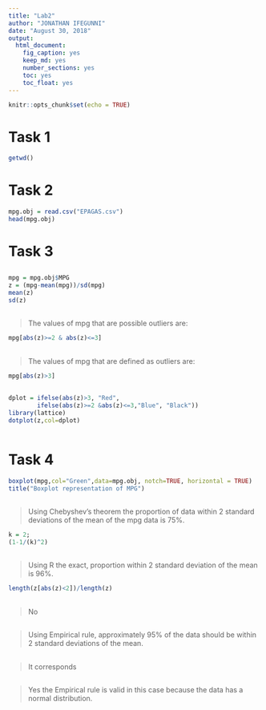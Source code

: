 ---
title: "Lab2"
author: "JONATHAN IFEGUNNI"
date: "August 30, 2018"
output: 
  html_document:
    fig_caption: yes
    keep_md: yes
    number_sections: yes
    toc: yes
    toc_float: yes
---

```{r setup, include=FALSE}
knitr::opts_chunk$set(echo = TRUE)
```

# Task 1
```{r}
getwd()
```

# Task 2

```{r}
mpg.obj = read.csv("EPAGAS.csv")
head(mpg.obj)
```

# Task 3 

## 
```{r}
mpg = mpg.obj$MPG
z = (mpg-mean(mpg))/sd(mpg)
mean(z)
sd(z)
```

## 

>
  The values of mpg that are possible outliers are:
  
```{r}
mpg[abs(z)>=2 & abs(z)<=3] 
```

## 

> 
  The values of mpg that are defined as outliers are:
  
```{r}
mpg[abs(z)>3]
```
  
##

```{r}
dplot = ifelse(abs(z)>3, "Red",
        ifelse(abs(z)>=2 &abs(z)<=3,"Blue", "Black"))
library(lattice)
dotplot(z,col=dplot)
  
```

# Task 4

```{r}
boxplot(mpg,col="Green",data=mpg.obj, notch=TRUE, horizontal = TRUE)
title("Boxplot representation of MPG")

```

##

>
  Using Chebyshev's theorem the proportion of data within 2 standard deviations of the mean of the mpg data is 75%.

```{r}
k = 2; 
(1-1/(k)^2) 
```

##

>
  Using R the exact, proportion within 2 standard deviation of the mean is 96%.
  
```{r}
length(z[abs(z)<2])/length(z)
```

##
>
  No
  
##
>
  Using Empirical rule, approximately 95% of the data should be within 2 standard deviations of the mean.
  
##
>
  It corresponds
  
##
>
  Yes the Empirical rule is valid in this case because the data has a normal distribution.
